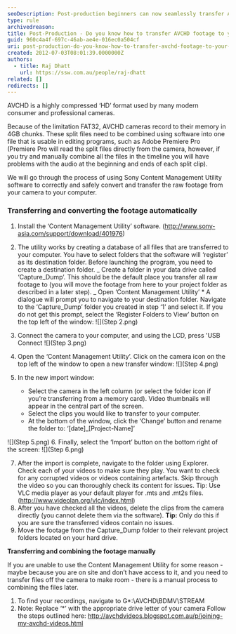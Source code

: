 ```yaml
---
seoDescription: Post-production beginners can now seamlessly transfer AVCHD footage to their computer using Sony's Content Management Utility software.
type: rule
archivedreason:
title: Post-Production - Do you know how to transfer AVCHD footage to your computer?
guid: 960c4a4f-697c-46ab-ae4e-016ec0a504cf
uri: post-production-do-you-know-how-to-transfer-avchd-footage-to-your-computer
created: 2012-07-03T08:01:39.0000000Z
authors:
  - title: Raj Dhatt
    url: https://ssw.com.au/people/raj-dhatt
related: []
redirects: []
---
```


AVCHD is a highly compressed ‘HD’ format used by many modern consumer and professional cameras.

Because of the limitation FAT32, AVCHD cameras record to their memory in 4GB chunks. These split files need to be combined using software into one file that is usable in editing programs, such as Adobe Premiere Pro (Premiere Pro will read the split files directly from the camera, however, if you try and manually combine all the files in the timeline you will have problems with the audio at the beginning and ends of each split clip).

We will go through the process of using Sony Content Management Utility software to correctly and safely convert and transfer the raw footage from your camera to your computer.
### Transferring and converting the footage automatically

1. Install the ‘Content Management Utility’ software. (http://www.sony-asia.com/support/download/401976)
2. The utility works by creating a database of all files that are transferred to your computer. You have to select folders that the software will ‘register’ as its destination folder. Before launching the program, you need to create a destination folder.
   _ Create a folder in your data drive called ‘Capture_Dump’. This should be the default place you transfer all raw footage to (you will move the footage from here to your project folder as described in a later step).
   _ Open ‘Content Management Utility’ \* A dialogue will prompt you to navigate to your destination folder. Navigate to the ‘Capture_Dump’ folder you created in step ‘1’ and select it. If you do not get this prompt, select the ‘Register Folders to View’ button on the top left of the window:
   ![](Step 2.png)

3. Connect the camera to your computer, and using the LCD, press 'USB Connect
   ![](Step 3.png)

4. Open the ‘Content Management Utility’. Click on the camera icon on the top left of the window to open a new transfer window:
   ![](Step 4.png)

5. In the new import window:
   - Select the camera in the left column (or select the folder icon if you’re transferring from a memory card). Video thumbnails will appear in the central part of the screen.
   - Select the clips you would like to transfer to your computer.
   - At the bottom of the window, click the ‘Change’ button and rename the folder to: ‘[date]\_[Project-Name]’

![](Step 5.png)
6. Finally, select the ‘Import’ button on the bottom right of the screen:
![](Step 6.png)

7. After the import is complete, navigate to the folder using Explorer. Check each of your videos to make sure they play. You want to check for any corrupted videos or videos containing artefacts. Skip through the video so you can thoroughly check its content for issues. Tip: Use VLC media player as your default player for .mts and .mt2s files. (http://www.videolan.org/vlc/index.html)
8. After you have checked all the videos, delete the clips from the camera directly (you cannot delete them via the software).
   **Tip:** Only do this if you are sure the transferred videos contain no issues.
9. Move the footage from the Capture_Dump folder to their relevant project folders located on your hard drive.

**Transferring and combining the footage manually**

If you are unable to use the Content Management Utility for some reason - maybe because you are on site and don’t have access to it, and you need to transfer files off the camera to make room - there is a manual process to combining the files later.

1. To find your recordings, navigate to G\*:\AVCHD\BDMV\STREAM
2. Note: Replace ‘\*’ with the appropriate drive letter of your camera
   Follow the steps outlined here: http://avchdvideos.blogspot.com.au/p/joining-my-avchd-videos.html